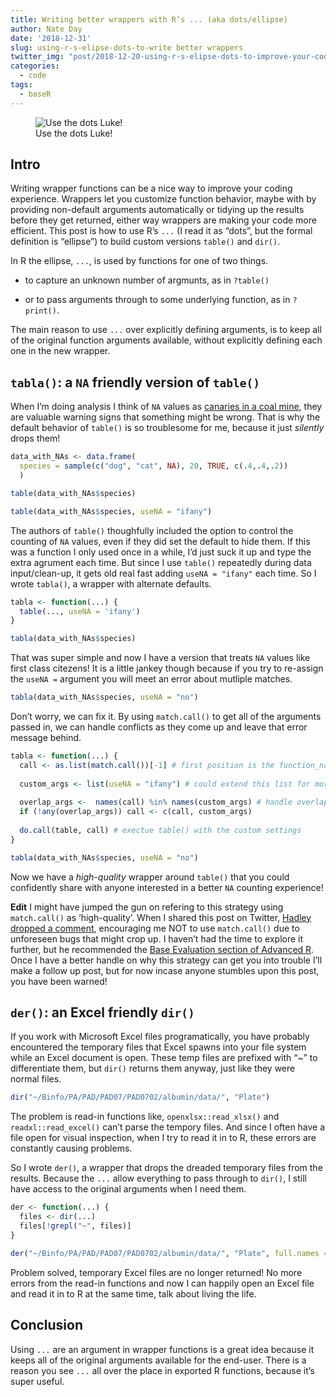 ```yaml
---
title: Writing better wrappers with R’s ... (aka dots/ellipse)
author: Nate Day
date: '2018-12-31'
slug: using-r-s-elipse-dots-to-write better wrappers
twitter_img: "post/2018-12-20-using-r-s-elipse-dots-to-improve-your-code-life_files/dots_post_pic.jpg"
categories:
  - code
tags:
  - baseR
---
```


![Use the dots Luke!](/post/2018-12-20-using-r-s-elipse-dots-to-improve-your-code-life_files/dots_post_pic.jpg)

## Intro

Writing wrapper functions can be a nice way to improve your coding experience. Wrappers let you customize function behavior, maybe with by providing non-default arguments automatically or tidying up the results before they get returned, either way wrappers are making your code more efficient. This post is how to use R's `...` (I read it as "dots", but the formal definition is "ellipse") to build custom versions `table()` and `dir()`.

In R the ellipse, `...`, is used by functions for one of two things.

* to capture an unknown number of argmunts, as in `?table()`

* or to pass arguments through to some underlying function, as in `?print()`.

The main reason to use `...` over explicitly defining arguments, is to keep all of the original function arguments available, without explicitly defining each one in the new wrapper.

## `tabla()`: a `NA` friendly version of `table()`

When I'm doing analysis I think of `NA` values as [canaries in a coal mine](https://en.wiktionary.org/wiki/canary_in_a_coal_mine), they are valuable warning signs that something might be wrong. That is why the default behavior of `table()` is so troublesome for me, because it just *silently* drops them!

```r
data_with_NAs <- data.frame(
  species = sample(c("dog", "cat", NA), 20, TRUE, c(.4,.4,.2))
  )

table(data_with_NAs$species)

table(data_with_NAs$species, useNA = "ifany")
```

The authors of `table()` thoughfully included the option to control the counting of `NA` values, even if they did set the default to hide them. If this was a function I only used once in a while, I'd just suck it up and type the extra agrument each time. But since I use `table()` repeatedly during data input/clean-up, it gets old real fast adding `useNA = "ifany"` each time. So I wrote `tabla()`, a wrapper with alternate defaults.

```r
tabla <- function(...) {
  table(..., useNA = 'ifany')
}

tabla(data_with_NAs$species)
```

That was super simple and now I have a version that treats `NA` values like first class citezens! It is a little jankey though because if you try to re-assign the `useNA = ` argument you will meet an error about mutliple matches.

```r
tabla(data_with_NAs$species, useNA = "no")
```

Don't worry, we can fix it. By using `match.call()` to get all of the arguments passed in, we can handle conflicts as they come up and leave that error message behind.

```r
tabla <- function(...) {
  call <- as.list(match.call())[-1] # first position is the function_name
  
  custom_args <- list(useNA = "ifany") # could extend this list for more customization
  
  overlap_args <-  names(call) %in% names(custom_args) # handle overlapping args
  if (!any(overlap_args)) call <- c(call, custom_args)
  
  do.call(table, call) # exectue table() with the custom settings
}

tabla(data_with_NAs$species, useNA = "no")
```

Now we have a *high-quality* wrapper around `table()` that you could confidently share with anyone interested in a better `NA` counting experience!

**Edit** I might have jumped the gun on refering to this strategy using `match.call()` as 'high-quality'. When I shared this post on Twitter, [Hadley dropped a comment](https://twitter.com/hadleywickham/status/1079882424308383745), encouraging me NOT to use `match.call()` due to unforeseen bugs that might crop up.  I haven't had the time to explore it further, but he recommended the [Base Evaluation section of Advanced R](https://adv-r.hadley.nz/evaluation.html#base-evaluation). Once I have a better handle on why this strategy can get you into trouble I'll make a follow up post, but for now incase anyone stumbles upon this post, you have been warned!

## `der()`: an Excel friendly `dir()`

If you work with Microsoft Excel files programatically, you have probably encountered the temporary files that Excel spawns into your file system while an Excel document is open. These temp files are prefixed with "~" to differentiate them, but `dir()` returns them anyway, just like they were normal files.

```r
dir("~/Binfo/PA/PAD/PAD07/PAD0702/albumin/data/", "Plate")
```

The problem is read-in functions like, `openxlsx::read_xlsx()` and `readxl::read_excel()` can't parse the tempory files. And since I often have a file open for visual inspection, when I try to read it in to R, these errors are constantly causing problems.

So I wrote `der()`, a wrapper that drops the dreaded temporary files from the results. Because the `...` allow everything to pass through to `dir()`, I still have access to the original arguments when I need them.

```r
der <- function(...) {
  files <- dir(...)
  files[!grepl("~", files)]
}

der("~/Binfo/PA/PAD/PAD07/PAD0702/albumin/data/", "Plate", full.names = TRUE)
```

Problem solved, temporary Excel files are no longer returned! No more errors from the read-in functions and now I can happily open an Excel file and read it in to R at the same time, talk about living the life.

## Conclusion

Using `...` are an argument in wrapper functions is a great idea because it keeps all of the original arguments available for the end-user. There is a reason you see `...` all over the place in exported R functions, because it's super useful.
